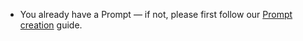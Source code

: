 - You already have a Prompt — if not, please first follow our [Prompt creation](./create-a-prompt) guide.
